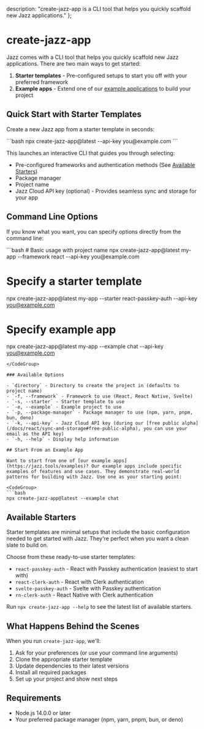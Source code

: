   description: "create-jazz-app is a CLI tool that helps you quickly scaffold new Jazz applications."
};


# create-jazz-app

Jazz comes with a CLI tool that helps you quickly scaffold new Jazz applications. There are two main ways to get started:

1. **Starter templates** - Pre-configured setups to start you off with your preferred framework
2. **Example apps** - Extend one of our [example applications](https://jazz.tools/examples) to build your project

## Quick Start with Starter Templates

Create a new Jazz app from a starter template in seconds:

<CodeGroup>
```bash
npx create-jazz-app@latest --api-key you@example.com
```
</CodeGroup>

This launches an interactive CLI that guides you through selecting:
- Pre-configured frameworks and authentication methods (See [Available Starters](#available-starters))
- Package manager
- Project name
- Jazz Cloud API key (optional) - Provides seamless sync and storage for your app

## Command Line Options

If you know what you want, you can specify options directly from the command line:

<CodeGroup>
```bash
# Basic usage with project name
npx create-jazz-app@latest my-app --framework react --api-key you@example.com

# Specify a starter template
npx create-jazz-app@latest my-app --starter react-passkey-auth --api-key you@example.com

# Specify example app
npx create-jazz-app@latest my-app --example chat --api-key you@example.com
```
</CodeGroup>

### Available Options

- `directory` - Directory to create the project in (defaults to project name)
- `-f, --framework` - Framework to use (React, React Native, Svelte)
- `-s, --starter` - Starter template to use
- `-e, --example` - Example project to use
- `-p, --package-manager` - Package manager to use (npm, yarn, pnpm, bun, deno)
- `-k, --api-key` - Jazz Cloud API key (during our [free public alpha](/docs/react/sync-and-storage#free-public-alpha), you can use your email as the API key)
- `-h, --help` - Display help information

## Start From an Example App

Want to start from one of [our example apps](https://jazz.tools/examples)? Our example apps include specific examples of features and use cases. They demonstrate real-world patterns for building with Jazz. Use one as your starting point:

<CodeGroup>
```bash
npx create-jazz-app@latest --example chat
```
</CodeGroup>

## Available Starters

Starter templates are minimal setups that include the basic configuration needed to get started with Jazz. They're perfect when you want a clean slate to build on.

Choose from these ready-to-use starter templates:

- `react-passkey-auth` - React with Passkey authentication (easiest to start with)
- `react-clerk-auth` - React with Clerk authentication
- `svelte-passkey-auth` - Svelte with Passkey authentication
- `rn-clerk-auth` - React Native with Clerk authentication

Run `npx create-jazz-app --help` to see the latest list of available starters.

## What Happens Behind the Scenes

When you run `create-jazz-app`, we'll:

1. Ask for your preferences (or use your command line arguments)
2. Clone the appropriate starter template
3. Update dependencies to their latest versions
4. Install all required packages
5. Set up your project and show next steps

## Requirements

- Node.js 14.0.0 or later
- Your preferred package manager (npm, yarn, pnpm, bun, or deno)
